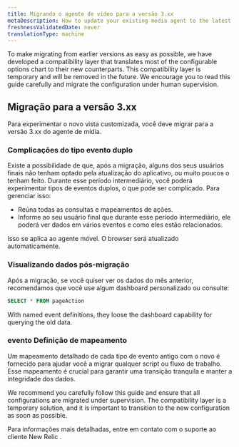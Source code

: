 ```yaml
---
title: Migrando o agente de vídeo para a versão 3.xx
metaDescription: How to update your existing media agent to the latest version.
freshnessValidatedDate: never
translationType: machine
---
```


To make migrating from earlier versions as easy as possible, we have developed a compatibility layer that translates most of the configurable options chart to their new counterparts. This compatibility layer is temporary and will be removed in the future. We encourage you to read this guide carefully and migrate the configuration under human supervision.

## Migração para a versão 3.xx

Para experimentar o novo vista customizada, você deve migrar para a versão 3.xx do agente de mídia.

### Complicações do tipo evento duplo

Existe a possibilidade de que, após a migração, alguns dos seus usuários finais não tenham optado pela atualização do aplicativo, ou muito poucos o tenham feito. Durante esse período intermediário, você poderá experimentar tipos de eventos duplos, o que pode ser complicado. Para gerenciar isso:

* Reúna todas as consultas e mapeamentos de ações.
* Informe ao seu usuário final que durante esse período intermediário, ele poderá ver dados em vários eventos e como eles estão relacionados.

<Callout variant="important">
  Isso se aplica ao agente móvel. O browser será atualizado automaticamente.
</Callout>

### Visualizando dados pós-migração

Após a migração, se você quiser ver os dados do mês anterior, recomendamos que você use algum dashboard personalizado ou consulte:

```sql
SELECT * FROM pageAction
```

<Callout variant="important">
  With named event definitions, they loose the dashboard capability for querying the old data.
</Callout>

### evento Definição de mapeamento

Um mapeamento detalhado de cada tipo de evento antigo com o novo é fornecido para ajudar você a migrar qualquer script ou fluxo de trabalho. Esse mapeamento é crucial para garantir uma transição tranquila e manter a integridade dos dados.

We recommend you carefully follow this guide and ensure that all configurations are migrated under supervision. The compatibility layer is a temporary solution, and it is important to transition to the new configuration as soon as possible.

Para informações mais detalhadas, entre em contato com o suporte ao cliente New Relic .